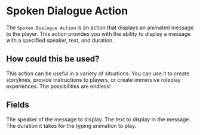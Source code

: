 
# Spoken Dialogue Action

The `Spoken Dialogue Action` is an action that displays an animated message to the player. This action provides you with the ability to display a message with a specified speaker, text, and duration.

## How could this be used?

This action can be useful in a variety of situations. You can use it to create storylines, provide instructions to players, or create immersive roleplay experiences. The possibilities are endless!

## Fields

<ActionsField />

<EntryField name="Speaker" required>
    The speaker of the message to display.
</EntryField>

<EntryField name="Text" required colored placeholders>
    The text to display in the message.
</EntryField>

<EntryField name="Duration" required duration>
    The duration it takes for the typing animation to play.
</EntryField>
